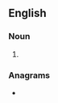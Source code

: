 {{also|prédictions}}
==English==

===Noun===
{{head|en|noun form}}

# {{plural of|en|prediction}}

===Anagrams===
* {{anagrams|en|a=cdeiinoprst|description|discerption}}